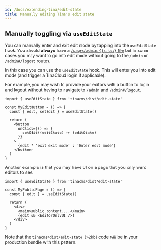 ```yaml
---
id: /docs/extending-tina/edit-state
title: Manually editing Tina's edit state
---
```


## Manually toggling via `useEditState`

You can manually enter and exit edit mode by tapping into the `useEditState` hook. You should **always** have a [`/pages/admin.{js,tsx}` file](/docs/contextual-editing/overview) but in some cases you may want to go into edit mode without going to the `/admin` or `/admin#/logout` routes.

In this case you can use the `useEditState` hook. This will enter you into edit mode (and trigger a TinaCloud login if applicable).

For example, you may wish to provide your editors with a button to login and logout without having to navigate to `/admin` and `/admin#/logout`.

```tsx
import { useEditState } from 'tinacms/dist/edit-state'

const MyEditButton = () => {
  const { edit, setEdit } = useEditState()

  return (
    <button
      onClick={() => {
        setEdit((editState) => !editState)
      }}
    >
      {edit ? 'exit exit mode' : 'Enter edit mode'}
    </button>
  )
}
```

Another example is that you may have UI on a page that you only want editors to see.

```tsx
import { useEditState } from 'tinacms/dist/edit-state'

const MyPublicPage = () => {
  const { edit } = useEditState()

  return (
    <div>
      <main>public content....</main>
      {edit && <EditorOnlyUI />}
    </div>
  )
}
```

Note that the `tinacms/dist/edit-state (>2kb)` code _will_ be in your production bundle with this pattern.

